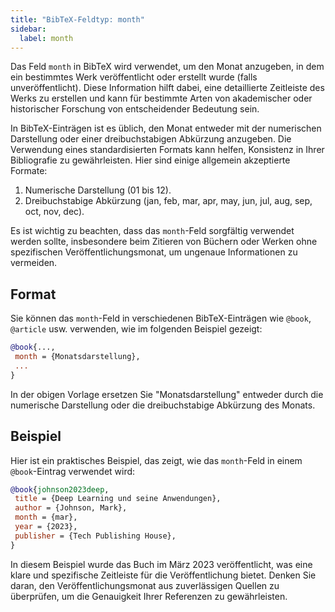 ```yaml
---
title: "BibTeX-Feldtyp: month"
sidebar:
  label: month
---
```



Das Feld `month` in BibTeX wird verwendet, um den Monat anzugeben, in dem ein bestimmtes Werk veröffentlicht oder erstellt wurde (falls unveröffentlicht). Diese Information hilft dabei, eine detaillierte Zeitleiste des Werks zu erstellen und kann für bestimmte Arten von akademischer oder historischer Forschung von entscheidender Bedeutung sein.

<CiteDrive />

In BibTeX-Einträgen ist es üblich, den Monat entweder mit der numerischen Darstellung oder einer dreibuchstabigen Abkürzung anzugeben. Die Verwendung eines standardisierten Formats kann helfen, Konsistenz in Ihrer Bibliografie zu gewährleisten. Hier sind einige allgemein akzeptierte Formate:

1. Numerische Darstellung (01 bis 12).
2. Dreibuchstabige Abkürzung (jan, feb, mar, apr, may, jun, jul, aug, sep, oct, nov, dec).

Es ist wichtig zu beachten, dass das `month`-Feld sorgfältig verwendet werden sollte, insbesondere beim Zitieren von Büchern oder Werken ohne spezifischen Veröffentlichungsmonat, um ungenaue Informationen zu vermeiden.

## Format

Sie können das `month`-Feld in verschiedenen BibTeX-Einträgen wie `@book`, `@article` usw. verwenden, wie im folgenden Beispiel gezeigt:

```bibtex
@book{...,
 month = {Monatsdarstellung},
 ... 
}
```

In der obigen Vorlage ersetzen Sie "Monatsdarstellung" entweder durch die numerische Darstellung oder die dreibuchstabige Abkürzung des Monats.

## Beispiel

Hier ist ein praktisches Beispiel, das zeigt, wie das `month`-Feld in einem `@book`-Eintrag verwendet wird:

```bibtex
@book{johnson2023deep,
 title = {Deep Learning und seine Anwendungen},
 author = {Johnson, Mark},
 month = {mar},
 year = {2023},
 publisher = {Tech Publishing House},
}
```

In diesem Beispiel wurde das Buch im März 2023 veröffentlicht, was eine klare und spezifische Zeitleiste für die Veröffentlichung bietet. Denken Sie daran, den Veröffentlichungsmonat aus zuverlässigen Quellen zu überprüfen, um die Genauigkeit Ihrer Referenzen zu gewährleisten.
